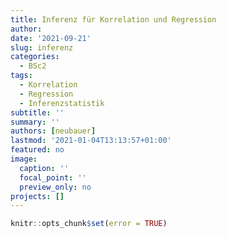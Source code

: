 ```yaml
---
title: Inferenz für Korrelation und Regression
author: 
date: '2021-09-21'
slug: inferenz
categories:
  - BSc2
tags:
  - Korrelation
  - Regression
  - Inferenzstatistik
subtitle: ''
summary: ''
authors: [neubauer]
lastmod: '2021-01-04T13:13:57+01:00'
featured: no
image:
  caption: ''
  focal_point: ''
  preview_only: no
projects: []
---
```


```r
knitr::opts_chunk$set(error = TRUE)
```

